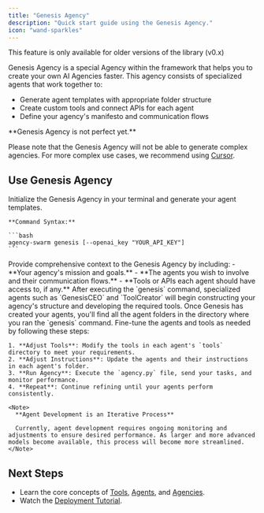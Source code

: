 ```yaml
---
title: "Genesis Agency"
description: "Quick start guide using the Genesis Agency."
icon: "wand-sparkles"
---
```


<Warning>
This feature is only available for older versions of the library (v0.x)
</Warning>

Genesis Agency is a special Agency within the framework that helps you to create your own AI Agencies faster. This agency consists of specialized agents that work together to:

- Generate agent templates with appropriate folder structure
- Create custom tools and connect APIs for each agent
- Define your agency's manifesto and communication flows

<Note>
  **Genesis Agency is not perfect yet.**

  Please note that the Genesis Agency will not be able to generate complex agencies. For more complex use cases, we recommend using [Cursor](./cursor-ide).
</Note>

## Use Genesis Agency

<Steps>
  <Step title="Run the `genesis` command">
    Initialize the Genesis Agency in your terminal and generate your agent templates.

    **Command Syntax:**

    ```bash
    agency-swarm genesis [--openai_key "YOUR_API_KEY"]
    ```
  </Step>

  <Step title="Chat with Genesis CEO">
    Provide comprehensive context to the Genesis Agency by including:
    - **Your agency's mission and goals.**
    - **The agents you wish to involve and their communication flows.**
    - **Tools or APIs each agent should have access to, if any.**
  </Step>

  <Step title="Wait for Genesis to create your agents">
    After executing the `genesis` command, specialized agents such as `GenesisCEO` and `ToolCreator` will begin constructing your agency's structure and developing the required tools.
  </Step>

  <Step title="Fine-Tune Your Agents and Tools">
    Once Genesis has created your agents, you'll find all the agent folders in the directory where you ran the `genesis` command. Fine-tune the agents and tools as needed by following these steps:

    1. **Adjust Tools**: Modify the tools in each agent's `tools` directory to meet your requirements.
    2. **Adjust Instructions**: Update the agents and their instructions in each agent's folder.
    3. **Run Agency**: Execute the `agency.py` file, send your tasks, and monitor performance.
    4. **Repeat**: Continue refining until your agents perform consistently.

    <Note>
      **Agent Development is an Iterative Process**

      Currently, agent development requires ongoing monitoring and adjustments to ensure desired performance. As larger and more advanced models become available, this process will become more streamlined.
    </Note>
  </Step>
</Steps>

## Next Steps

- Learn the core concepts of [Tools](/core-framework/tools), [Agents](/core-framework/agents), and [Agencies](/core-framework/agencies).
- Watch the [Deployment Tutorial](https://www.youtube.com/watch?v=53_e3lmk6Mo).
